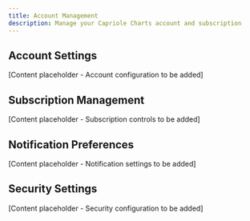 ```yaml
---
title: Account Management
description: Manage your Capriole Charts account and subscription
---
```


## Account Settings

[Content placeholder - Account configuration to be added]

## Subscription Management

[Content placeholder - Subscription controls to be added]

## Notification Preferences

[Content placeholder - Notification settings to be added]

## Security Settings

[Content placeholder - Security configuration to be added]

